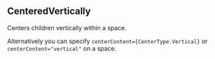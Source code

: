 

<CommonHeader />

<Meta of={CenteredVerticallyStories} />

## CenteredVertically

Centers children vertically within a space.

Alternatively you can specify `centerContent={CenterType.Vertical}` or `centerContent="vertical"`
on a space.

<Canvas of={CenteredVerticallyStories.Default} />
